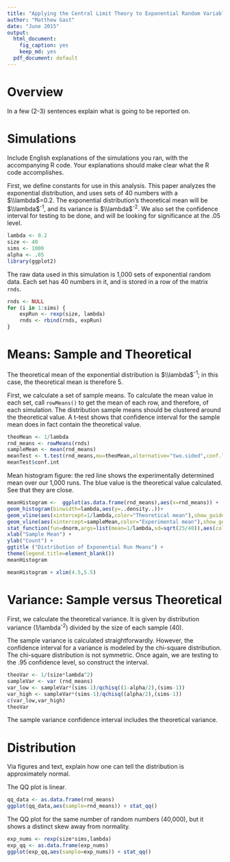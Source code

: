 ```yaml
---
title: "Applying the Central Limit Theory to Exponential Random Variables"
author: "Matthew Gast"
date: "June 2015"
output:
  html_document:
    fig_caption: yes
    keep_md: yes
  pdf_document: default
---
```


# Overview

In a few (2-3) sentences explain what is going to be reported on.

# Simulations

Include English explanations of the simulations you ran, with the
accompanying R code. Your explanations should make clear what the R
code accomplishes.

First, we define constants for use in this analysis.  This paper
analyzes the exponential distribution, and uses sets of 40 numbers
with a $\\lambda$=0.2.  The exponential distribution's theoretical
mean will be $\\lambda$^-1^, and its variance is $\\lambda$^-2^.  We
also set the confidence interval for testing to be done, and will be
looking for significance at the .05 level.

```r
lambda <- 0.2
size <- 40
sims <- 1000
alpha <- .05
library(ggplot2)
```

The raw data used in this simulation is 1,000 sets of exponential
random data.  Each set has 40 numbers in it, and is stored in a row of
the matrix `rnds`.

```r
rnds <- NULL
for (i in 1:sims) {
    expRun <- rexp(size, lambda)
    rnds <- rbind(rnds, expRun)
}
```

# Means: Sample and Theoretical

The theoretical mean of the exponential distribution is
$\\lambda$^-1^; in this case, the theoretical mean is therefore 5.

First, we calculate a set of sample means.  To calculate the mean
value in each set, call `rowMeans()` to get the mean of each row, and
therefore, of each simulation.  The distribution sample means should
be clustered around the theoretical value.  A t-test shows that
confidence interval for the sample mean does in fact contain the
theoretical value.

```r
theoMean <- 1/lambda
rnd_means <- rowMeans(rnds)
sampleMean <- mean(rnd_means)
meanTest <- t.test(rnd_means,mu=theoMean,alternative="two.sided",conf.level=(1-alpha))
meanTest$conf.int
```

Mean histogram figure: the red line shows the experimentally
determined mean over our 1,000 runs.  The blue value is the
theoretical value calculated.  See that they are close.

```r
meanHistogram <-  ggplot(as.data.frame(rnd_means),aes(x=rnd_means)) + 
geom_histogram(binwidth=lambda,aes(y=..density..))+
geom_vline(aes(xintercept=1/lambda,color="Theoretical mean"),show_guide=TRUE) +
geom_vline(aes(xintercept=sampleMean,color="Experimental mean"),show_guide=TRUE) + 
stat_function(fun=dnorm,args=list(mean=1/lambda,sd=sqrt(25/40)),aes(color="Fitted_normal")) +
xlab("Sample Mean") +
ylab("Count") +
ggtitle ("Distribution of Exponential Run Means") +
theme(legend.title=element_blank())
meanHistogram

meanHistogram + xlim(4.5,5.5)
```

# Variance: Sample versus Theoretical

First, we calculate the theoretical variance.  It is given by distribution variance (1/lambda^-2^) divided by the size of each sample (40).

The sample variance is calculated straightforwardly.  However, the confidence interval for a variance is modeled by the chi-square distribution.  The chi-square distribution is not symmetric.  Once again, we are testing to the .95 confidence level, so construct the interval.

```r
theoVar <- 1/(size*lambda^2)
sampleVar <- var (rnd_means)
var_low <- sampleVar*(sims-1)/qchisq((1-alpha/2),(sims-1))
var_high <- sampleVar*(sims-1)/qchisq((alpha/2),(sims-1))
c(var_low,var_high)
theoVar
```

The sample variance confidence interval includes the theoretical variance.

# Distribution

Via figures and text, explain how one can tell the distribution is
approximately normal.

The QQ plot is linear.

```r
qq_data <- as.data.frame(rnd_means)
ggplot(qq_data,aes(sample=rnd_means)) + stat_qq()
```

The QQ plot for the same number of random numbers (40,000), but it
shows a distinct skew away from normality.

```r
exp_nums <- rexp(size*sims,lambda)
exp_qq <- as.data.frame(exp_nums)
ggplot(exp_qq,aes(sample=exp_nums)) + stat_qq()
```







